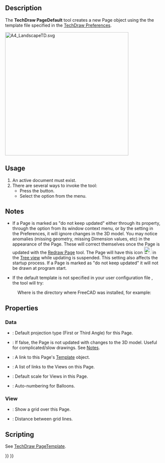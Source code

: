 <languages/>
{{Docnav
|
|[[TechDraw_PageTemplate|PageTemplate]]
|[[TechDraw_Workbench|TechDraw]]
|IconL=
|IconR=TechDraw_PageTemplate.svg
|IconC=Workbench_TechDraw.svg
}}

{{GuiCommand
|Name=TechDraw PageDefault
|MenuLocation=TechDraw → Page → Insert Default Page
|Workbenches=[[TechDraw_Workbench|TechDraw]]
|SeeAlso=[[TechDraw_PageTemplate|TechDraw PageTemplate]], [[TechDraw_Templates|TechDraw Templates]]
}}

==Description==

The '''TechDraw PageDefault''' tool creates a new Page object using the the template file specified in the [[TechDraw_Preferences|TechDraw Preferences]].

[[Image:A4_LandscapeTD.svg|400px]]
{{Caption|Default template that comes with TechDraw: A4_LandscapeTD.svg}}

==Usage==

# An active document must exist.
# There are several ways to invoke the tool:
#* Press the {{Button|[[Image:TechDraw_PageDefault.svg|16px]] [[TechDraw_PageDefault|Insert Default Page]]}} button.
#* Select the {{MenuCommand|TechDraw → Page → [[Image:TechDraw_PageDefault.svg|16px]] Insert Default Page}} option from the menu.

== Notes ==

* If a Page is marked as "do not keep updated" either through its {{PropertyData|Keep Updated}} property, through the {{MenuCommand|Toggle Keep Updated}} option from its window context menu, or by the setting in the Preferences, it will ignore changes in the 3D model. You may notice anomalies (missing geometry, missing Dimension values, etc) in the appearance of the Page. These will correct themselves once the Page is updated with the [[TechDraw_RedrawPage|Redraw Page]] tool. The Page will have this icon [[Image:TechDraw_Tree_Page_Unsync.svg|24px]] in the [[Tree_view|Tree view]] while updating is suspended. This setting also affects the startup process. If a Page is marked as "do not keep updated" it will not be drawn at program start.

* If the default template is not specified in your user configuration file {{incode|user.cfg}}, the tool will try:

: {{Code|code=
$INSTALL_DIR/Mod/TechDraw/Templates/A4_LandscapeTD.svg
}}

: Where {{incode|$INSTALL_DIR}} is the directory where FreeCAD was installed, for example:

: {{Code|code=
/usr/share/freecad/Mod/TechDraw/Templates/A4_LandscapeTD.svg
}}

==Properties==

=== Data ===

{{TitleProperty|Base}}

* {{PropertyData|Projection Type}}: Default projection type (First or Third Angle) for this Page.

{{TitleProperty|Page}}

* {{PropertyData|Keep Updated}}: If false, the Page is not updated with changes to the 3D model. Useful for complicated/slow drawings. See [[#Notes|Notes]].
* {{PropertyData|Template}}: A link to this Page's [[TechDraw_Templates|Template]] object.
* {{PropertyData|Views}}: A list of links to the Views on this Page.  
* {{PropertyData|Scale}}: Default scale for Views in this Page.
* {{PropertyData|Next Balloon Index}}: Auto-numbering for Balloons.

=== View ===

{{TitleProperty|Grid}}

* {{PropertyView|Show Grid}}: Show a grid over this Page.
* {{PropertyView|Grid Spacing}}: Distance between grid lines.

==Scripting==

See [[TechDraw_PageTemplate#Scripting|TechDraw PageTemplate]].


{{Docnav
|
|[[TechDraw_PageTemplate|PageTemplate]]
|[[TechDraw_Workbench|TechDraw]]
|IconL=
|IconR=TechDraw_PageTemplate.svg
|IconC=Workbench_TechDraw.svg
}}

{{TechDraw Tools navi{{#translation:}}}}
{{Userdocnavi{{#translation:}}}}
